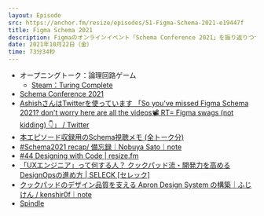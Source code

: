 ```yaml
---
layout: Episode
src: https://anchor.fm/resize/episodes/51-Figma-Schema-2021-e19447f
title: Figma Schema 2021
description: Figmaのオンラインイベント「Schema Conference 2021」を振り返りつつ、デザインシステムの開発と浸透に必要とされることを話しました。
date: 2021年10月22日（金）
time: 73分34秒
---
```


- オープニングトーク：論理回路ゲーム
    - [Steam：Turing Complete](https://store.steampowered.com/app/1444480/Turing_Complete/?l=japanese)
- [Schema Conference 2021](https://schema.figma.com/)
- [AshishさんはTwitterを使っています 「So you've missed Figma Schema 2021? don't worry here are all the videos📽️ RT= Figma swags (not kidding) 👇」 / Twitter](https://twitter.com/Ash_uxi/status/1447785092516966407)
- [本エピソード収録用のSchema視聴メモ (全トーク分)](https://dex1t.notion.site/51-Figma-Schema-2021-b80a355409de4b799d618c435b17f9df)
- [#Schema2021 recap/ 備忘録｜Nobuya Sato｜note](https://note.com/nobsato/n/n27e2539dbfb8)
- [#44 Designing with Code | resize.fm](https://resizefm-git-ep51-dex1t.vercel.app/ep/44-designing-with-code)
- [「UXエンジニア」って何する人？ クックパッド流・開発力を高めるDesignOpsの進め方 | SELECK [セレック]](https://seleck.cc/1247)
- [クックパッドのデザイン品質を支える Apron Design System の構築｜ふじけん / kenshir0f｜note](https://note.com/fjkn/n/nf73742ec925a)
- [Spindle](https://spindle.ameba.design/)
